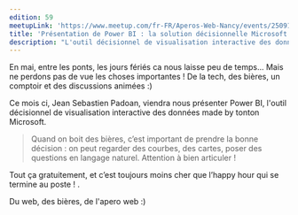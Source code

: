```yaml
---
edition: 59
meetupLink: 'https://www.meetup.com/fr-FR/Aperos-Web-Nancy/events/250915644/'
title: 'Présentation de Power BI : la solution décisionnelle Microsoft.'
description: "L'outil décisionnel de visualisation interactive des données made by tonton Microsoft."
---
```


En mai, entre les ponts, les jours fériés ca nous laisse peu de temps... Mais ne perdons pas de vue les choses importantes ! De la tech, des bières, un comptoir et des discussions animées :)

Ce mois ci, Jean Sebastien Padoan, viendra nous présenter Power BI, l'outil décisionnel de visualisation interactive des données made by tonton Microsoft.

> Quand on boit des bières, c’est important de prendre la bonne décision : on peut regarder des courbes, des cartes, poser des questions en langage naturel. Attention à bien articuler !

Tout ça gratuitement, et c’est toujours moins cher que l’happy hour qui se termine au poste ! .

Du web, des bières, de l'apero web :)
